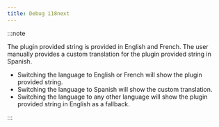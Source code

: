 ```yaml
---
title: Debug i18next
---
```


:::note

The plugin provided string is provided in English and French.
The user manually provides a custom translation for the plugin provided string in Spanish.

- Switching the language to English or French will show the plugin provided string.
- Switching the language to Spanish will show the custom translation.
- Switching the language to any other language will show the plugin provided string in English as a fallback.

:::


<I18nextDebug />
